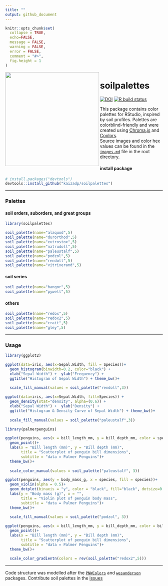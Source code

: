 ```yaml
---
title: "" 
output: github_document
---
```


```r
knitr::opts_chunk$set(
  collapse = TRUE,
  echo=FALSE,
  message = FALSE,
  warning = FALSE,
  error = FALSE,
  comment = "#>",
  fig.height = 1
)
```

<img align="left" height = "300" width = "300" src="images/0-logo.png">


# soilpalettes  

<!-- badges: start -->
[![DOI](https://zenodo.org/badge/257353182.svg)](https://zenodo.org/badge/latestdoi/257353182)
  [![R build status](https://github.com/kaizadp/soilpalettes/workflows/R-CMD-check/badge.svg)](https://github.com/kaizadp/soilpalettes/actions)
  <!-- badges: end -->

This package contains color palettes for RStudio, inspired by soil profiles.
Palettes are colorblind-friendly and were created using [Chroma.js](https://gka.github.io/palettes/) and [Coolors](https://coolors.co).  
Source images and color hex values can be found in the  [`images.md`](https://github.com/kaizadp/soilpalettes/blob/master/images.md) file in the root directory. 


#### install package

```r
# install.packages("devtools") 
devtools::install_github("kaizadp/soilpalettes")
```

----



### Palettes
#### soil orders, suborders, and great groups
```r
library(soilpalettes)

soil_palette(name="alaquod",5)
soil_palette(name="durorthod",5)
soil_palette(name="eutrostox",5)
soil_palette(name="natrudoll",5)
soil_palette(name="paleustalf",5)
soil_palette(name="podzol",5)
soil_palette(name="rendoll",5)
soil_palette(name="vitrixerand",5)


```

#### soil series
```r
soil_palette(name="bangor",5)
soil_palette(name="pywell",5)
```

#### others

```r
soil_palette(name="redox",5)
soil_palette(name="redox2",5)
soil_palette(name="crait",5)
soil_palette(name="gley",5)

```

----

### Usage

```r
library(ggplot2)

ggplot(data=iris, aes(x=Sepal.Width, fill = Species))+
  geom_histogram(binwidth=0.2, color="black") + 
  xlab("Sepal Width") +  ylab("Frequency") + 
  ggtitle("Histogram of Sepal Width") + theme_bw()+
  
  scale_fill_manual(values = soil_palette("rendoll",3))
```

```r
ggplot(data=iris, aes(x=Sepal.Width, fill=Species)) + 
  geom_density(stat="density", alpha=(0.6)) +
  xlab("Sepal Width") +  ylab("Density") + 
  ggtitle("Histogram & Density Curve of Sepal Width") + theme_bw()+
  
  scale_fill_manual(values = soil_palette("paleustalf",3))

```

```r
library(palmerpenguins)

ggplot(penguins, aes(x = bill_length_mm, y = bill_depth_mm, color = species))+
  geom_point()+ 
  labs(x = "Bill length (mm)", y = "Bill depth (mm)",
       title = "Scatterplot of penguin bill dimensions",
       subtitle = "data = Palmer Penguins")+
  theme_bw()+
  
  scale_color_manual(values = soil_palette("paleustalf", 3)) 
```

```r
ggplot(penguins, aes(y = body_mass_g, x = species, fill = species))+
  geom_violin(alpha = 0.5)+ 
  geom_dotplot(binaxis = "y", color = "black", fill="black", dotsize=0.3, stackdir = "center", binpositions="all")+
  labs(y = "Body mass (g)", x = "",
       title = "Violin plot of penguin body mass",
       subtitle = "data = Palmer Penguins")+
  theme_bw()+
  
  scale_fill_manual(values = soil_palette("podzol", 3)) 
```

```r
ggplot(penguins, aes(x = bill_length_mm, y = bill_depth_mm, color = bill_length_mm))+
  geom_point()+ 
  labs(x = "Bill length (mm)", y = "Bill depth (mm)",
       title = "Scatterplot of penguin bill dimensions",
       subtitle = "data = Palmer Penguins")+
  theme_bw()+
  
  scale_color_gradientn(colors = rev(soil_palette("redox2",5))) 
```


---

Code structure was modelled after the [`PNWColors`](https://github.com/jakelawlor/PNWColors) and [`wesanderson`](https://github.com/karthik/wesanderson) packages.
Contribute soil palettes in the [issues](https://github.com/kaizadp/soilpalettes/issues/6)
